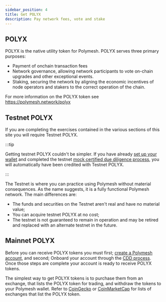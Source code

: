 ```yaml
---
sidebar_position: 4
title: Get POLYX
description: Pay network fees, vote and stake
---
```


## POLYX

POLYX is the native utility token for Polymesh. POLYX serves three primary purposes:

- Payment of onchain transaction fees
- Network governance, allowing network participants to vote on-chain upgrades and other exceptional events.
- Staking, securing the network by aligning the economic incentives of node operators and stakers to the correct operation of the chain.

For more information on the POLYX token see https://polymesh.network/polyx

## Testnet POLYX

If you are completing the exercises contained in the various sections of this site you will require Testnet POLYX.

:::tip

Getting testnet POLYX couldn't be simpler. If you have already [set up your wallet](../wallet/) and completed the testnet [mock certified due diligence process](../verification-with-cdd/), you will automatically have been credited with Testnet POLYX.

:::

The Testnet is where you can practice using Polymesh without material consequences. As the name suggests, it is a fully functional Polymesh network. The main differences are:

- The funds and securities on the Testnet aren't real and have no material value;
- You can acquire testnet POLYX at no cost;
- The testnet is not guaranteed to remain in operation and may be retired and replaced with an alternate testnet in the future.

## Mainnet POLYX

Before you can receive POLYX tokens you must first; [create a Polymesh account](../wallet/), and second; Onboard your account through the [CDD process](../verification-with-cdd/). Once those steps are complete your account is ready to receive POLYX tokens.

The simplest way to get POLYX tokens is to purchase them from an exchange, that lists the POLYX token for trading, and withdraw the tokens to your Polymesh wallet. Refer to [CoinGecko](https://www.coingecko.com/en/coins/polymesh#markets) or [CoinMarketCap](https://coinmarketcap.com/currencies/polymesh/#Markets) for lists of exchanges that list the POLYX token.
